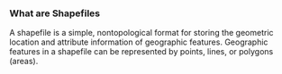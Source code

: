
### What are Shapefiles

A shapefile is a simple, nontopological format for storing the geometric location and attribute information of geographic features. Geographic features in a shapefile can be represented by points, lines, or polygons (areas). 
